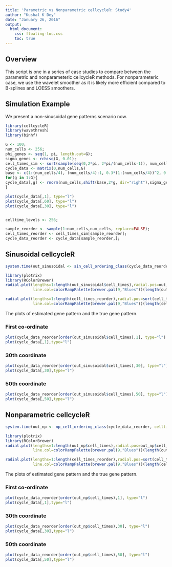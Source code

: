 ```yaml
---
title: 'Parametric vs Nonparametric cellcycleR: Study4'
author: "Kushal K Dey"
date: "January 26, 2016"
output: 
  html_document:
    css: floating-toc.css
    toc: true
---
```


## Overview

This script is one in a series of case studies to compare between the parametric and nonparameteric cellcycleR methods. For nonparameteric case, we use the wavelet smoother as it is likely more efficient compared to B-splines and LOESS smoothers. 

## Simulation Example

We present a non-sinusoidal gene patterns scenario now. 

```r
library(cellcycleR)
library(wavethresh)
library(binhf)

G <- 100;
num_cells <- 256;
phi_genes <- seq(1, pi, length.out=G);
sigma_genes <- rchisq(G, 0.01);
cell_times_sim <- sort(sample(seq(0,2*pi, 2*pi/(num_cells-1)), num_cells, replace=FALSE));
cycle_data <- matrix(0,num_cells,G)
base <- c(1:(num_cells/4), (num_cells/4):1, 0.3*(1:(num_cells/4))^2, 0.3*((num_cells/4):1)^2);
for(g in 1:G){
cycle_data[,g] <- rnorm(num_cells,shift(base,2*g, dir="right"),sigma_genes[g]);
}

plot(cycle_data[,1], type="l")
plot(cycle_data[,60], type="l")
plot(cycle_data[,30], type="l")


celltime_levels <- 256;

sample_reorder <- sample(1:num_cells,num_cells, replace=FALSE);
cell_times_reorder <- cell_times_sim[sample_reorder];
cycle_data_reorder <- cycle_data[sample_reorder,];

```

## Sinusoidal cellcycleR

```r
system.time(out_sinusoidal <- sin_cell_ordering_class(cycle_data_reorder, celltime_levels = 256, num_iter=500))
```

```r
library(plotrix)
library(RColorBrewer)
radial.plot(lengths=1:length(out_sinusoidal$cell_times),radial.pos=out_sinusoidal$cell_times[order(cell_times_reorder)],
            line.col=colorRampPalette(brewer.pal(9,"Blues"))(length(out_sinusoidal$cell_times)), lwd=2)

radial.plot(lengths=1:length(cell_times_reorder),radial.pos=sort(cell_times_reorder),
            line.col=colorRampPalette(brewer.pal(9,"Blues"))(length(cell_times_reorder)), lwd=2)
```

The plots of estimated gene pattern and the true gene pattern.

### First co-ordinate

```r
plot(cycle_data_reorder[order(out_sinusoidal$cell_times),1], type="l")
plot(cycle_data[,1],type="l")
```


### 30th coordinate

```r
plot(cycle_data_reorder[order(out_sinusoidal$cell_times),30], type="l")
plot(cycle_data[,30],type="l")
```

### 50th coordinate

```r
plot(cycle_data_reorder[order(out_sinusoidal$cell_times),50], type="l")
plot(cycle_data[,50],type="l")
```


## Nonparametric cellcycleR

```r
system.time(out_np <- np_cell_ordering_class(cycle_data_reorder, celltime_levels = 256, num_iter=500))
```

```r
library(plotrix)
library(RColorBrewer)
radial.plot(lengths=1:length(out_np$cell_times),radial.pos=out_np$cell_times[order(cell_times_reorder)],
            line.col=colorRampPalette(brewer.pal(9,"Blues"))(length(out_np$cell_times)), lwd=2)

radial.plot(lengths=1:length(cell_times_reorder),radial.pos=sort(cell_times_reorder),
            line.col=colorRampPalette(brewer.pal(9,"Blues"))(length(cell_times_reorder)), lwd=2)
```

The plots of estimated gene pattern and the true gene pattern.

### First co-ordinate

```r
plot(cycle_data_reorder[order(out_np$cell_times),1], type="l")
plot(cycle_data[,1],type="l")
```


### 30th coordinate

```r
plot(cycle_data_reorder[order(out_np$cell_times),30], type="l")
plot(cycle_data[,30],type="l")
```

### 50th coordinate

```r
plot(cycle_data_reorder[order(out_np$cell_times),50], type="l")
plot(cycle_data[,50],type="l")
```
